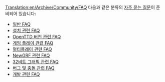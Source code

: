 [[Translation:en/Archive/Community/FAQ]]
{{ko/Manual/목차}}
다음과 같은 분류의 [https://www.wikipedia.org/wiki/FAQ 자주 묻는 질문]이 준비되어 있습니다:

* [[ko/Archive/Unmapped/일반 FAQ|일반 FAQ]]
* [[ko/설치 관련 FAQ|설치 관련 FAQ]]
* [[ko/OpenTTD 버전 관련 FAQ|OpenTTD 버전 관련 FAQ]]
* [[ko/게임 플레이 관련|게임 플레이 관련 FAQ]]
* [[ko/멀티플레이 관련|멀티플레이 관련 FAQ]]
* [[ko/NewGRF 관련 FAQ|NewGRF 관련 FAQ]]
* [[ko/32비트 그래픽 관련 FAQ|32비트 그래픽 관련 FAQ]]
* [[ko/버그 및 충돌 관련 FAQ|버그 및 충돌 관련 FAQ]]
* [[ko/개발 관련 FAQ|개발 관련 FAQ]]


